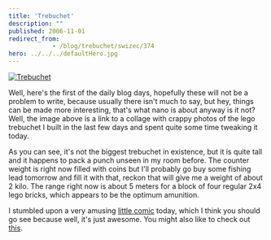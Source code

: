 ```yaml
---
title: 'Trebuchet'
description: ""
published: 2006-11-01
redirect_from: 
            - /blog/trebuchet/swizec/374
hero: ../../../defaultHero.jpg
---
```

[![Trebuchet](/includes/editor_upload/Image/trebuchet_thumb.jpg "Trebuchet")](http://swizec.com/trebuchet.jpg)

Well, here&#x27;s the first of the daily blog days, hopefully these will not be a problem to write, because usually there isn&#x27;t much to say, but hey, things can be made more interesting, that&#x27;s what nano is about anyway is it not? Well, the image above is a link to a collage with crappy photos of the lego trebuchet I built in the last few days and spent quite some time tweaking it today.

As you can see, it&#x27;s not the biggest trebuchet in existence, but it is quite tall and it happens to pack a punch unseen in my room before. The counter weight is right now filled with coins but I&#x27;ll probably go buy some fishing lead tomorrow and fill it with that, reckon that will give me a weight of about 2 kilo. The range right now is about 5 meters for a block of four regular 2x4 lego bricks, which appears to be the optimum amunition.



I stumbled upon a very amusing [little comic](http://jenwang.net/art/comics/touchfood/) today, which I think you should go see because well, it&#x27;s just awesome. You might also like to check out [this](http://swizec.com/index.php/mode=pages/submode=NaNoWriMo).